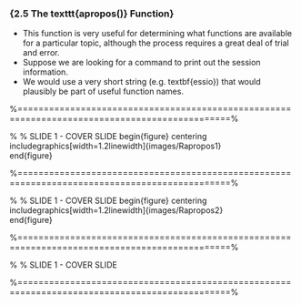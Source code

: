 ### {2.5 The texttt{apropos()} Function}
 
*  This function is very useful for determining what functions are available for a particular topic,
 although the process requires a great deal of trial and error. 
*  Suppose we are looking for a
 command to print out the session information. 
*  We would use a very short string (e.g. textbf{essio})
 that would plausibly be part of useful function names.
 
 
 
 %==============================================================================================%
 
 % % SLIDE 1 - COVER SLIDE
 begin{figure}
 centering
 includegraphics[width=1.2linewidth]{images/Rapropos1}       
 end{figure}
    
 %==============================================================================================%
 
 % % SLIDE 1 - COVER SLIDE
 begin{figure}
 centering
 includegraphics[width=1.2linewidth]{images/Rapropos2}       
 end{figure}
   
 %==============================================================================================%

 % % SLIDE 1 - COVER SLIDE
 \begin{figure}
 \centering
 \includegraphics[width=1.2\linewidth]{images/Rhistory}        
 \end{figure}
   
 %==============================================================================================%
